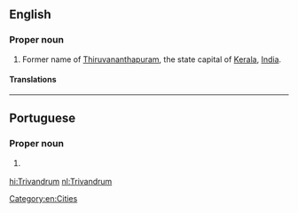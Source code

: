 ==English==
{{wikipedia|Thiruvananthapuram}}

===Proper noun===
{{en-proper noun}}

#Former name of [[Thiruvananthapuram]], the state capital of [[Kerala]], [[India]].

====Translations====
{{trans-see|Thiruvananthapuram}}

[[Category:en:Cities]]

----

==Portuguese==

===Proper noun===
{{pt-proper noun|f}}

# {{l/en|Thiruvananthapuram}} {{gloss|capital of Kerala, India}}

[[hi:Trivandrum]]
[[nl:Trivandrum]]